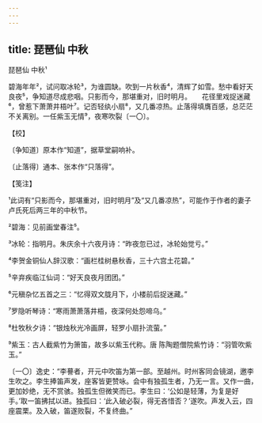 ```yaml
---
---
---
```

title: 琵琶仙 中秋
---



琵琶仙 中秋¹





碧海年年²，试问取冰轮³，为谁圆缺。吹到一片秋香⁴，清辉了如雪。愁中看好天良夜⁵，争知道尽成悲咽。只影而今，那堪重对，旧时明月。　　花径里戏捉迷藏⁶，曾惹下萧萧井梧叶⁷。记否轻纨小扇⁸，又几番凉热。止落得填膺百感，总茫茫不关离别。一任紫玉无情⁹，夜寒吹裂〔一〇〕。





【校】


〔争知道〕原本作“知道”，据草堂嗣响补。

〔止落得〕通本、张本作“只落得”。





【笺注】


¹此词有“只影而今，那堪重对，旧时明月”及“又几番凉热”，可能作于作者的妻子卢氏死后两三年的中秋节。

²碧海：见前画堂春注⁵。

³冰轮：指明月。朱庆余十六夜月诗：“昨夜忽已过，冰轮始觉亏。”

⁴李贺金铜仙人辞汉歌：“画栏桂树悬秋香，三十六宫土花碧。”

⁵辛弃疾临江仙词：“好天良夜月团团。”

⁶元稹杂忆五首之三：“忆得双文胧月下，小楼前后捉迷藏。”

⁷罗隐听琴诗：“寒雨萧萧落井梧，夜深何处怨啼乌。”

⁸杜牧秋夕诗：“银烛秋光冷画屏，轻罗小扇扑流萤。”

⁹紫玉：古人截紫竹为箫笛，故多以紫玉代称。唐 陈陶题僧院紫竹诗：“羽管吹紫玉。”

〔一〇〕逸史：“李謩者，开元中吹笛为第一部。至越州。时州客同会镜湖，邀李生吹之。李生捧笛声发，座客皆更赞咏。会中有独孤生者，乃无一言。又作一曲，更加妙绝，无不赏骇。独孤生但微笑而已。李生曰：‘公如是轻薄，为复是好手。’取一笛拂拭以进。独孤曰：‘此入破必裂，得无吝惜否？’遂吹。声发入云，四座震栗。及入破，笛遂败裂，不复终曲。”